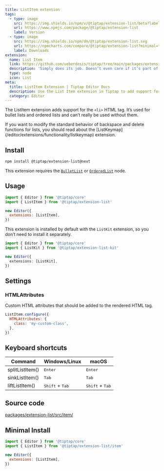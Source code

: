 ```yaml
---
title: ListItem extension
tags:
  - type: image
    src: https://img.shields.io/npm/v/@tiptap/extension-list/beta?label=version
    url: https://www.npmjs.com/package/@tiptap/extension-list
    label: Version
  - type: image
    src: https://img.shields.io/npm/dm/@tiptap/extension-list.svg
    url: https://npmcharts.com/compare/@tiptap/extension-list?minimal=true
    label: Downloads
extension:
  name: List Item
  link: https://github.com/ueberdosis/tiptap/tree/main/packages/extension-list
  description: 'Simply does its job. Doesn’t even care if it’s part of a bullet list or an ordered list.'
  type: node
  icon: List
meta:
  title: ListItem Extension | Tiptap Editor Docs
  description: Use the List Item extension in Tiptap to add support for the `<li>` tag used in bullet and ordered lists. Learn more in our docs!
  category: Editor
---
```



The ListItem extension adds support for the `<li>` HTML tag. It’s used for bullet lists and ordered lists and can’t really be used without them.

<CodeDemo path="/Nodes/ListItem" />

<Callout title="Modify backspace behavior" variant="info">
  If you want to modify the standard behavior of backspace and delete functions for lists, you
  should read about the [ListKeymap](/editor/extensions/functionality/listkeymap) extension.
</Callout>

## Install

```bash
npm install @tiptap/extension-list@next
```

This extension requires the [`BulletList`](/editor/extensions/nodes/bullet-list) or [`OrderedList`](/editor/extensions/nodes/ordered-list) node.

## Usage

```js
import { Editor } from '@tiptap/core'
import { ListItem } from '@tiptap/extension-list'

new Editor({
  extensions: [ListItem],
})
```

This extension is installed by default with the `ListKit` extension, so you don’t need to install it separately.

```ts
import { Editor } from '@tiptap/core'
import { ListKit } from '@tiptap/extension-list-kit'

new Editor({
  extensions: [ListKit],
})
```

## Settings

### HTMLAttributes

Custom HTML attributes that should be added to the rendered HTML tag.

```js
ListItem.configure({
  HTMLAttributes: {
    class: 'my-custom-class',
  },
})
```

## Keyboard shortcuts

| Command         | Windows/Linux                     | macOS                             |
| --------------- | --------------------------------- | --------------------------------- |
| splitListItem() | <kbd>Enter</kbd>                  | <kbd>Enter</kbd>                  |
| sinkListItem()  | <kbd>Tab</kbd>                    | <kbd>Tab</kbd>                    |
| liftListItem()  | <kbd>Shift</kbd> + <kbd>Tab</kbd> | <kbd>Shift</kbd> + <kbd>Tab</kbd> |

## Source code

[packages/extension-list/src/item/](https://github.com/ueberdosis/tiptap/blob/main/packages/extension-list/src/item/)

## Minimal Install

```js
import { Editor } from '@tiptap/core'
import { ListItem } from '@tiptap/extension-list/item'

new Editor({
  extensions: [ListItem],
})
```
